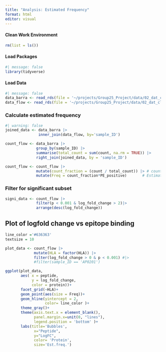 ```yaml
---
title: "Analysis: Estimated Frequency"
format: html
editor: visual
---
```


#### Clean Work Environment

```r
rm(list = ls())
```

#### Load Packages

```r
#| message: false
library(tidyverse)
```

#### Load Data

```r
#| message: false
data_barra <- read_rds(file = '~/projects/Group25_Project/data/02_dat_clean_barracoda.RDS')
data_flow <- read_rds(file = '~/projects/Group25_Project/data/02_dat_clean_flowjo.RDS')
```

### Calculate estimated frequency

```r
#| warning: false
joined_data <- data_barra |>
               inner_join(data_flow, by='sample_ID')
```

```r
count_flow <- data_barra |> 
              group_by(sample_ID) |> 
              summarise(total_count = sum(count, na.rm = TRUE)) |> 
              right_join(joined_data, by = 'sample_ID')
```

```r
count_flow <- count_flow |>
              mutate(count_fraction = (count / total_count)) |> # count fraction
              mutate(Freq = count_fraction*PE_positive)       # Estimated frequency
```

### Filter for significant subset

```r
signi_data <- count_flow |>
              filter(p < 0.001 & log_fold_change > 2)|>
              arrange(desc(log_fold_change))
```

## Plot of logfold change vs epitope binding

```r
line_color ='#636363' 
textsize = 10 

```

```r

plot_data <- count_flow |>
             mutate(HLA = factor(HLA)) |>
             filter(log_fold_change > 0 & p < 0.001) #|>
             #filter(sample_ID == 'AP0201')
```

```r

ggplot(plot_data, 
       aes( x = peptide, 
            y = log_fold_change, 
            color = protein))+
       facet_grid(~HLA)+
       geom_point(aes(size = Freq))+
       geom_hline(yintercept = 2, 
                  color= line_color )+
       theme_gray()+
       theme(axis.text.x = element_blank(), 
             panel.margin.x=unit(0, "lines"),
             legend.position = 'bottom' )+
       labs(title='Bubbles', 
             x="Peptide", 
             y="LogFC", 
             color= 'Protein', 
             size='Est.freq.') 
```
